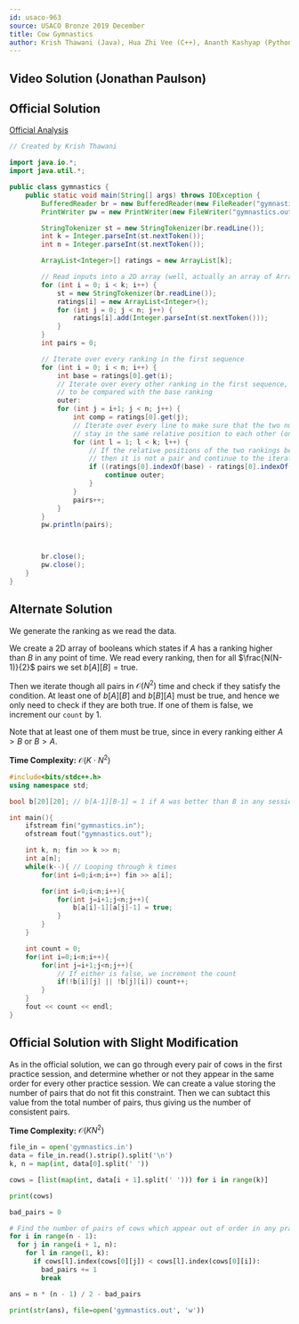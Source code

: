 ```yaml
---
id: usaco-963
source: USACO Bronze 2019 December
title: Cow Gymnastics
author: Krish Thawani (Java), Hua Zhi Vee (C++), Ananth Kashyap (Python)
---
```


## Video Solution (Jonathan Paulson)

<Youtube id="f_-xoE_qWgw" />

## Official Solution

[Official Analysis](http://www.usaco.org/current/data/sol_gymnastics_bronze_dec19.html)

<LanguageSection>

<JavaSection>

```java
// Created by Krish Thawani

import java.io.*;
import java.util.*;

public class gymnastics {
	public static void main(String[] args) throws IOException {
		BufferedReader br = new BufferedReader(new FileReader("gymnastics.in"));
		PrintWriter pw = new PrintWriter(new FileWriter("gymnastics.out"));

		StringTokenizer st = new StringTokenizer(br.readLine());
		int k = Integer.parseInt(st.nextToken());
		int n = Integer.parseInt(st.nextToken());

		ArrayList<Integer>[] ratings = new ArrayList[k];

		// Read inputs into a 2D array (well, actually an array of ArrayLists)
		for (int i = 0; i < k; i++) {
			st = new StringTokenizer(br.readLine());
			ratings[i] = new ArrayList<Integer>();
			for (int j = 0; j < n; j++) {
				ratings[i].add(Integer.parseInt(st.nextToken()));
			}
		}
		int pairs = 0;

		// Iterate over every ranking in the first sequence
		for (int i = 0; i < n; i++) {
			int base = ratings[0].get(i);
			// Iterate over every other ranking in the first sequence,
			// to be compared with the base ranking
			outer:
			for (int j = i+1; j < n; j++) {
				int comp = ratings[0].get(j);
				// Iterate over every line to make sure that the two numbers we are comparing
				// stay in the same relative position to each other (one is always greater than the other)
				for (int l = 1; l < k; l++) {
					// If the relative positions of the two rankings being compared change,
					// then it is not a pair and continue to the iteration/comparison
					if ((ratings[0].indexOf(base) - ratings[0].indexOf(comp)) * (ratings[l].indexOf(base) - ratings[l].indexOf(comp)) < 0) {
						continue outer;
					}
				}
				pairs++;
			}
		}
		pw.println(pairs);



		br.close();
		pw.close();
	}
}
```

</JavaSection>
</LanguageSection>

## Alternate Solution

We generate the ranking as we read the data.

We create a 2D array of booleans which states if $A$ has a ranking higher than
$B$ in any point of time. We read every ranking, then for all $\frac{N(N-1)}{2}$
pairs we set $b[A][B]=\text{true}$.

Then we iterate though all pairs in $\mathcal{O}(N^2)$ time and check if they
satisfy the condition. At least one of $b[A][B]$ and $b[B][A]$ must be true, and
hence we only need to check if they are both true. If one of them is false, we
increment our $\texttt{count}$ by 1.

Note that at least one of them must be true, since in every ranking either $A>B$
or $B>A$.

**Time Complexity:** $\mathcal{O}(K \cdot N^2)$

<LanguageSection>
<CPPSection>

```cpp
#include<bits/stdc++.h>
using namespace std;

bool b[20][20]; // b[A-1][B-1] = 1 if A was better than B in any session.

int main(){
	ifstream fin("gymnastics.in");
	ofstream fout("gymnastics.out");

	int k, n; fin >> k >> n;
	int a[n];
	while(k--){ // Looping through k times
		for(int i=0;i<n;i++) fin >> a[i];

		for(int i=0;i<n;i++){
			for(int j=i+1;j<n;j++){
				b[a[i]-1][a[j]-1] = true;
			}
		}
	}

	int count = 0;
	for(int i=0;i<n;i++){
		for(int j=i+1;j<n;j++){
			// If either is false, we increment the count
			if(!b[i][j] || !b[j][i]) count++;
		}
	}
	fout << count << endl;
}
```

</CPPSection>
</LanguageSection>

## Official Solution with Slight Modification

As in the official solution, we can go through every pair of cows in the first practice session, and determine whether or not they appear in the same order for every other practice session. We can create a value storing the number of pairs that do not fit this constraint. Then we can subtact this value from the total number of pairs, thus giving us the number of consistent pairs. 

**Time Complexity:** $\mathcal{O}(KN^2)$

<LanguageSection>
<PySection>

```py
file_in = open('gymnastics.in')
data = file_in.read().strip().split('\n')
k, n = map(int, data[0].split(' '))

cows = [list(map(int, data[i + 1].split(' '))) for i in range(k)]

print(cows)

bad_pairs = 0

# Find the number of pairs of cows which appear out of order in any practice session
for i in range(n - 1):
  for j in range(i + 1, n):
    for l in range(1, k):
      if cows[l].index(cows[0][j]) < cows[l].index(cows[0][i]):
        bad_pairs += 1
        break

ans = n * (n - 1) / 2 - bad_pairs

print(str(ans), file=open('gymnastics.out', 'w'))
```

</PySection>
</LanguageSection>

